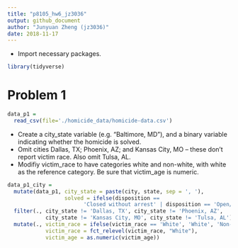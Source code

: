 ```yaml
---
title: "p8105_hw6_jz3036"
output: github_document
author: "Junyuan Zheng (jz3036)"
date: 2018-11-17
---
```


* Import necessary packages.
```r
library(tidyverse)
```

# Problem 1

```r
data_p1 = 
  read_csv(file='./homicide_data/homicide-data.csv')
```

* Create a city_state variable (e.g. “Baltimore, MD”), and a binary variable indicating whether the homicide is solved.
* Omit cities Dallas, TX; Phoenix, AZ; and Kansas City, MO – these don’t report victim race. Also omit Tulsa, AL.
* Modifiy victim_race to have categories white and non-white, with white as the reference category. Be sure that victim_age is numeric.
```r
data_p1_city = 
  mutate(data_p1, city_state = paste(city, state, sep = ', '),
                  solved = ifelse(disposition == 
                        'Closed without arrest' | disposition == 'Open/No arrest', 0, 1)) %>%
  filter(., city_state != 'Dallas, TX', city_state != 'Phoenix, AZ',
            city_state != 'Kansas City, MO', city_state != 'Tulsa, AL') %>% 
  mutate(., victim_race = ifelse(victim_race == 'White', 'White', 'Non-white'),
            victim_race = fct_relevel(victim_race, "White"),
            victim_age = as.numeric(victim_age))
```


